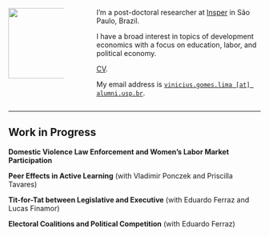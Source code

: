 

::: columns
::: {.column width="24%"}
![](foto_eesp_1.jpg){fig-align="center" width="141"}
:::

::: {.column width="5%"}
:::

::: {.column width="71%"}
I'm a post-doctoral researcher at [Insper](https://www.insper.edu.br/en/) in São Paulo, Brazil.

I have a broad interest in topics of development economics with a focus on education, labor, and political economy.

[CV](https://www.dropbox.com/scl/fi/oiad563p4q9ks6w0l3naj/Vinicius_Lima_CV_2023.pdf?rlkey=u51rkuscs254mqo5i6jqmcf93&dl=0).

My email address is [`vinicius.gomes.lima [at] alumni.usp.br`](mailto:vinicius.gomes.lima@alumni.usp.br).
:::
:::

------------------------------------------------------------------------

## Work in Progress

**Domestic Violence Law Enforcement and Women's Labor Market Participation**

**Peer Effects in Active Learning** (with Vladimir Ponczek and Priscilla Tavares)

**Tit-for-Tat between Legislative and Executive** (with Eduardo Ferraz and Lucas Finamor)

**Electoral Coalitions and Political Competition** (with Eduardo Ferraz)

